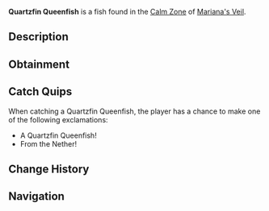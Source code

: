 {{FishInfobox
|image          = Quartzfin Queenfish.png
|rarity         = Common
|sea            = First Sea
|location       = [[Calm Zone]]
|sublocation    = 
|sources        = Fishing Rod
|radar_location = 
|xp             = 50
|weather        = Clear
|time           = Day
|season         = Summer
|bait           = Insect
|base_weight    = 40
|base_value     = 300
|weight_range   = 22
|base_chance    = 65
|base_resil     = 100
}}
'''Quartzfin Queenfish''' is a {{Rarity|Common}} fish found in the [[Calm Zone]] of [[Mariana's Veil]].

== Description ==
{{Description|A small, shimmering fish with quartz-like fins that sparkle in the light.|Bestiary Entry}}

== Obtainment ==
{{Description|Found in shallow, clear waters, especially on warm days.|Bestiary Hint}}
{{Fish Availability|
Mariana's Veil/Calm Zone
|top_rods      = 
Free Spirit Rod\356700.21\67071.36;
Leviathan's Fang Rod\350452.35\73602.15;
Azure Of Lagoon\346617.21\75450.32;
No-Life Rod\342446.7\77153.06;
Trident Rod\341402.62\53411.8;
Resourceful Rod\299142.08\54595.83;
Champions Rod\298104.49\56225.24;
Reinforced Rod\294282.64\53803.32;
Nocturnal Rod\202731.34\170821.24;
Fast Rod\305822.65\78013.63;
Seraphic Rod\317496.82\76849.33;
Challenger's Rod\324514.63\76422.18;
Adventurer's Rod\299889.48\65588.93;
Fischer's Rod\220723.99\58554.53;
Blazebringer Rod\312097.89\69931.21;
Verdant Shear Rod\311959.5\65766.51;
Zeus Rod\307824.87\65591;
Ethereal Prism Rod\306259.86\0;
Astralhook Rod\304290.27\0;
Rod Of The Depths\302951.72\63937.11;
Rod Of The Forgotten Fang\302124.79\70174.25;
Volcanic Rod\301681.29\49823.11;
Depthseeker Rod\300268.03\60002.36;
Avalanche Rod\296465.5\53941.28;
Rod Of The Exalted One\296034.56\59934.76;
Steady Rod\158970.57\30298.96
|recommended   = No-Life Rod
}}

== Catch Quips ==
When catching a Quartzfin Queenfish, the player has a chance to make one of the following exclamations:
* A Quartzfin Queenfish!
* From the Nether!

== Change History ==
{{Change History|{{subst:Current Version}}}}

== Navigation ==
{{Fish Navbox|Calm Zone}}
